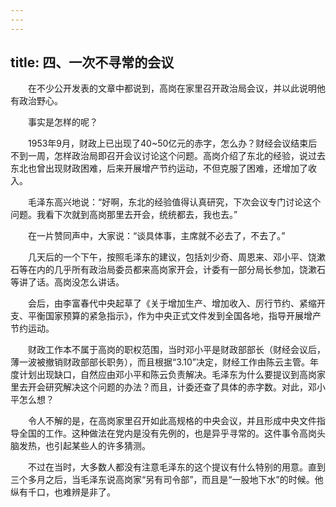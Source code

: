 ```yaml
---
---
---
```

title: 四、一次不寻常的会议
---




　　在不少公开发表的文章中都说到，高岗在家里召开政治局会议，并以此说明他有政治野心。

　　事实是怎样的呢？

　　1953年9月，财政上已出现了40~50亿元的赤字，怎么办？财经会议结束后不到一周，怎样政治局即召开会议讨论这个问题。高岗介绍了东北的经验，说过去东北也曾出现财政困难，后来开展增产节约运动，不但克服了困难，还增加了收入。

　　毛泽东高兴地说：“好啊，东北的经验值得认真研究，下次会议专门讨论这个问题。我看下次就到高岗那里去开会，统统都去，我也去。”

　　在一片赞同声中，大家说：“谈具体事，主席就不必去了，不去了。”

　　几天后的一个下午，按照毛泽东的建议，包括刘少奇、周恩来、邓小平、饶漱石等在内的几乎所有政治局委员都来高岗家开会，计委有一部分局长参加，饶漱石等讲了话。高岗没怎么讲话。

　　会后，由李富春代中央起草了《关于增加生产、增加收入、厉行节约、紧缩开支、平衡国家预算的紧急指示》，作为中央正式文件发到全国各地，指导开展增产节约运动。

　　财政工作本不属于高岗的职权范围，当时邓小平是财政部部长（财经会议后，薄一波被撤销财政部部长职务），而且根据“3.10”决定，财经工作由陈云主管。年度计划出现缺口，自然应由邓小平和陈云负责解决。毛泽东为什么要提议到高岗家里去开会研究解决这个问题的办法？而且，计委还查了具体的赤字数。对此，邓小平怎么想？

　　令人不解的是，在高岗家里召开如此高规格的中央会议，并且形成中央文件指导全国的工作。这种做法在党内是没有先例的，也是异乎寻常的。这件事令高岗头脑发热，也引起某些人的许多猜测。

　　不过在当时，大多数人都没有注意毛泽东的这个提议有什么特别的用意。直到三个多月之后，当毛泽东说高岗家“另有司令部”，而且是“一股地下水”的时候。他纵有千口，也难辨是非了。